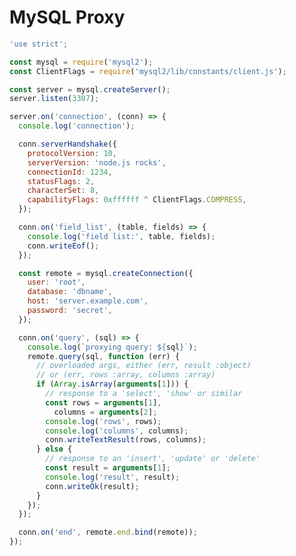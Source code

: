 
# MySQL Proxy

<Tabs>
  <TabItem value='index.js' default>

```js
'use strict';

const mysql = require('mysql2');
const ClientFlags = require('mysql2/lib/constants/client.js');

const server = mysql.createServer();
server.listen(3307);

server.on('connection', (conn) => {
  console.log('connection');

  conn.serverHandshake({
    protocolVersion: 10,
    serverVersion: 'node.js rocks',
    connectionId: 1234,
    statusFlags: 2,
    characterSet: 8,
    capabilityFlags: 0xffffff ^ ClientFlags.COMPRESS,
  });

  conn.on('field_list', (table, fields) => {
    console.log('field list:', table, fields);
    conn.writeEof();
  });

  const remote = mysql.createConnection({
    user: 'root',
    database: 'dbname',
    host: 'server.example.com',
    password: 'secret',
  });

  conn.on('query', (sql) => {
    console.log(`proxying query: ${sql}`);
    remote.query(sql, function (err) {
      // overloaded args, either (err, result :object)
      // or (err, rows :array, columns :array)
      if (Array.isArray(arguments[1])) {
        // response to a 'select', 'show' or similar
        const rows = arguments[1],
          columns = arguments[2];
        console.log('rows', rows);
        console.log('columns', columns);
        conn.writeTextResult(rows, columns);
      } else {
        // response to an 'insert', 'update' or 'delete'
        const result = arguments[1];
        console.log('result', result);
        conn.writeOk(result);
      }
    });
  });

  conn.on('end', remote.end.bind(remote));
});
```

  </TabItem>
</Tabs>
